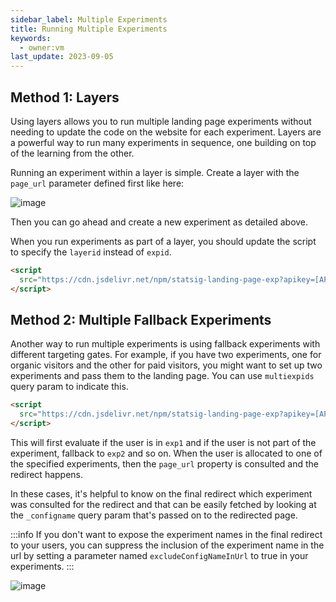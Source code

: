 ```yaml
---
sidebar_label: Multiple Experiments
title: Running Multiple Experiments
keywords:
  - owner:vm
last_update: 2023-09-05
---
```


## Method 1: Layers

Using layers allows you to run multiple landing page experiments without needing to update the code on the website for each experiment.  Layers are a powerful way to run many experiments in sequence, one building on top of the learning from the other.

Running an experiment within a layer is simple.  Create a layer with the `page_url` parameter defined first like here:

![image](https://github.com/statsig-io/statuspage/assets/74588208/cc49d1cd-9abb-49f4-8712-72d0d518f7e1)

Then you can go ahead and create a new experiment as detailed above.

When you run experiments as part of a layer, you should update the script to specify the `layerid` instead of `expid`.

```html
<script
  src="https://cdn.jsdelivr.net/npm/statsig-landing-page-exp?apikey=[API_KEY]&layerid=[LAYER_NAME]">
</script>
```

## Method 2: Multiple Fallback Experiments

Another way to run multiple experiments is using fallback experiments with different targeting gates.  For example, if you have two experiments, one for organic visitors and the other for paid visitors, you might want to set up two experiments and pass them to the landing page.  You can use `multiexpids` query param to indicate this.

```html
<script 
  src="https://cdn.jsdelivr.net/npm/statsig-landing-page-exp?apikey=[API_KEY]&multiexpids=expid1,expid2,expid3">
</script>
```

This will first evaluate if the user is in `exp1` and if the user is not part of the experiment, fallback to `exp2` and so on.  When the user is allocated to one of the specified experiments, then the `page_url` property is consulted and the redirect happens.

In these cases, it's helpful to know on the final redirect which experiment was consulted for the redirect and that can be easily fetched by looking at the `_configname` query param that's passed on to the redirected page.

:::info
If you don't want to expose the experiment names in the final redirect to your users, you can suppress the inclusion of the experiment name in the url by setting a parameter named `excludeConfigNameInUrl` to true in your experiments.
:::

![image](https://github.com/statsig-io/.github/assets/74588208/3ed06102-3ba5-4fb6-807e-d790d2011310)